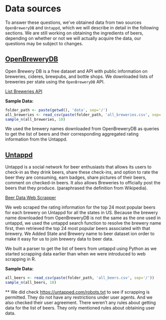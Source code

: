 # Data sources

To answer these questions, we've obtained data from two sources `OpenBreweryDB` and `Untappd`, which we will describe in detail in the following sections. We are still working on obtaining the ingredients of beers, depending on whether or not we will actually acquire the data, our questions may be subject to changes. 

## [**OpenBreweryDB**](https://openbrewerydb.org) 

Open Brewery DB is a free dataset and API with public information on breweries, cideres, brewpubs, and bottle shops. We downloaded lists of breweries per state using the `OpenBreweryDB` API.

[List Breweries API](https://www.openbrewerydb.org/documentation/01-listbreweries)

**Sample Data:**

```r
folder_path <- paste(getwd(), 'data', sep='/')
all_breweries <- read_csv(paste(folder_path, 'all_breweries.csv', sep='/'), show_col_types = FALSE)
sample_n(all_breweries, 10)
```

We used the brewery names downloaded from OpenBreweryDB as queries to get the list of beers and their corresponding aggregated rating information from the Untappd.

## [**Untappd**](https://untappd.com/)

Untappd is a social network for beer enthusiasts that allows its users to check-in as they drink beers, share these check-ins, and option to rate the beer they are consuming, earn badges, share pictures of their beers, comment on checked-in beers. It also allows Breweries to officially post the beers that they produce. (paraphrased the definition from Wikipedia).

[Beer Data Web Scrapper](./brewery_beer_parser/beer_scrapping.py)

We web scraped the rating information for the top 24 most popular beers for each brewery on Untappd for all the states in US. Because the brewery name downloaded from OpenBreweryDB is not the same as the one used in untappd, we used the untappd search function to resolve the brewery name first, then retrieved the top 24 most popular beers associated with that brewery. We Added State and Brewery name to beer dataset ion order to make it easy for us to join brewery data to beer data.

We built a parser to get the list of beers from untappd using Python as we started scrapping data earlier than when we were introduced to web scrapping in R.

**Sample Data:**

```r
all_beers <- read_csv(paste(folder_path, 'all_beers.csv', sep='/'))
sample_n(all_beers, 10)
```

\*\* We did check <https://untapped.com/robots.txt> to see if scrapping is permitted. They do not have any restrictions under user agents. And we also checked their user agreement. There weren't any rules about getting data for the list of beers. They only mentioned rules about obtaining user data.
